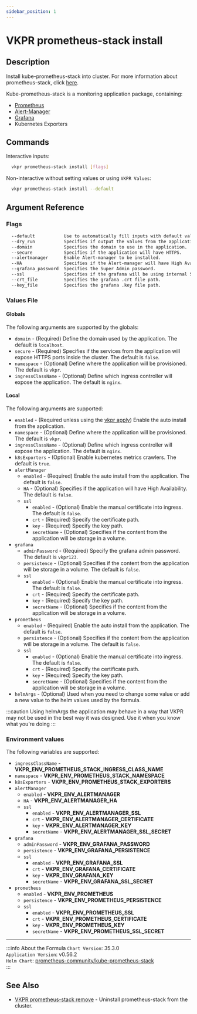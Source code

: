 ```yaml
---
sidebar_position: 1
---
```


# VKPR prometheus-stack install

## Description

Install kube-prometheus-stack into cluster. For more information about prometheus-stack, click [here](https://github.com/prometheus-community/helm-charts/tree/main/charts/kube-prometheus-stack).

Kube-prometheus-stack is a monitoring application package, containing:

- [Prometheus](https://prometheus.io/docs/introduction/overview/)
- [Alert-Manager](https://prometheus.io/docs/alerting/latest/alertmanager/)
- [Grafana](https://grafana.com/grafana/)
- Kubernetes Exporters

## Commands

Interactive inputs:

```bash
  vkpr prometheus-stack install [flags]
```

Non-interactive without setting values or using `VKPR Values`:

```bash
  vkpr prometheus-stack install --default
```

## Argument Reference

### Flags

```sh
  --default           Use to automatically fill inputs with default values.
  --dry_run           Specifies if output the values from the application.
  --domain            Specifies the domain to use in the application.
  --secure            Specifies if the application will have HTTPS.
  --alertmanager      Enable Alert-manager to be installed.
  --HA                Specifies if the Alert-manager will have High Availability.
  --grafana_password  Specifies the Super Admin password.
  --ssl               Specifies if the grafana will be using internal SSL certificates
  --crt_file          Specifies the grafana .crt file path.
  --key_file          Specifies the grafana .key file path.
```

### Values File

#### Globals

The following arguments are supported by the globals:

- `domain` - (Required) Define the domain used by the application. The default is `localhost`.
- `secure` - (Required) Specifies if the services from the application will expose HTTPS ports inside the cluster. The default is `false`.
- `namespace` - (Optional) Define where the application will be provisioned. The default is `vkpr`.
- `ingressClassName` - (Optional) Define which ingress controller will expose the application. The default is `nginx`.

#### Local

The following arguments are supported:

- `enabled` - (Required unless using the [vkpr apply](/docs/commands/apply)) Enable the auto install from the application.
- `namespace` - (Optional) Define where the application will be provisioned. The default is `vkpr`.
- `ingressClassName` - (Optional) Define which ingress controller will expose the application. The default is `nginx`.
- `k8sExporters` - (Optional) Enable kubernetes metrics crawlers. The default is `true`.
- `alertManager`
  - `enabled` - (Required) Enable the auto install from the application. The default is `false`.
  - `HA` - (Optional) Specifies if the application will have High Availability. The default is `false`.
  - `ssl`
    - `enabled` - (Optional) Enable the manual certificate into ingress. The default is `false`.
    - `crt` - (Required) Specify the certificate path.
    - `key` - (Required) Specify the key path.
    - `secretName` - (Optional) Specifies if the content from the application will be storage in a volume.
- `grafana`
  - `adminPassword` - (Required) Specify the grafana admin password. The default is `vkpr123`.
  - `persistence` - (Optional) Specifies if the content from the application will be storage in a volume. The default is `false`.
  - `ssl`
    - `enabled` - (Optional) Enable the manual certificate into ingress. The default is `false`.
    - `crt` - (Required) Specify the certificate path.
    - `key` - (Required) Specify the key path.
    - `secretName` - (Optional) Specifies if the content from the application will be storage in a volume.
- `prometheus`
  - `enabled` - (Required) Enable the auto install from the application. The default is `false`.
  - `persistence` - (Optional) Specifies if the content from the application will be storage in a volume. The default is `false`.
  - `ssl`
    - `enabled` - (Optional) Enable the manual certificate into ingress. The default is `false`.
    - `crt` - (Required) Specify the certificate path.
    - `key` - (Required) Specify the key path.
    - `secretName` - (Optional) Specifies if the content from the application will be storage in a volume.
- `helmArgs` - (Optional) Used when you need to change some value or add a new value to the helm values used by the formula.

:::caution
Using helmArgs the application may behave in a way that VKPR may not be used in the best way it was designed.
Use it when you know what you're doing
:::

### Environment values

The following variables are supported:

- `ingressClassName` - **VKPR_ENV_PROMETHEUS_STACK_INGRESS_CLASS_NAME**
- `namespace` - **VKPR_ENV_PROMETHEUS_STACK_NAMESPACE**
- `k8sExporters` - **VKPR_ENV_PROMETHEUS_STACK_EXPORTERS**
- `alertManager`
  - `enabled` - **VKPR_ENV_ALERTMANAGER**
  - `HA` - **VKPR_ENV_ALERTMANAGER_HA**
  - `ssl`
    - `enabled` - **VKPR_ENV_ALERTMANAGER_SSL**
    - `crt` - **VKPR_ENV_ALERTMANAGER_CERTIFICATE**
    - `key` - **VKPR_ENV_ALERTMANAGER_KEY**
    - `secretName` - **VKPR_ENV_ALERTMANAGER_SSL_SECRET**
- `grafana`
  - `adminPassword` - **VKPR_ENV_GRAFANA_PASSWORD**
  - `persistence` - **VKPR_ENV_GRAFANA_PERSISTENCE**
  - `ssl`
    - `enabled` - **VKPR_ENV_GRAFANA_SSL**
    - `crt` - **VKPR_ENV_GRAFANA_CERTIFICATE**
    - `key` - **VKPR_ENV_GRAFANA_KEY**
    - `secretName` - **VKPR_ENV_GRAFANA_SSL_SECRET**
- `prometheus`
  - `enabled` - **VKPR_ENV_PROMETHEUS**
  - `persistence` - **VKPR_ENV_PROMETHEUS_PERSISTENCE**
  - `ssl`
    - `enabled` - **VKPR_ENV_PROMETHEUS_SSL**
    - `crt` - **VKPR_ENV_PROMETHEUS_CERTIFICATE**
    - `key` - **VKPR_ENV_PROMETHEUS_KEY**
    - `secretName` - **VKPR_ENV_PROMETHEUS_SSL_SECRET**

---

:::info About the Formula
`Chart Version`: 35.3.0 <br/>
`Application Version`: v0.56.2 <br/>
`Helm Chart`: [prometheus-community/kube-prometheus-stack](https://artifacthub.io/packages/helm/prometheus-community/kube-prometheus-stack) <br/>
:::

## See Also

- [VKPR prometheus-stack remove](/docs/commands/prometheus-stack/remove) - Uninstall prometheus-stack from the cluster.
